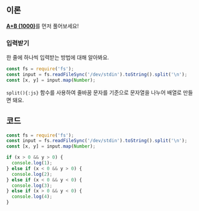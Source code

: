## 이론

[**A+B (1000)**](../1000/js)를 먼저 풀어보세요!

### 입력받기

한 줄에 하나씩 입력받는 방법에 대해 알아봐요.

```js {2-3}
const fs = require('fs');
const input = fs.readFileSync('/dev/stdin').toString().split('\n');
const [x, y] = input.map(Number);
```

`split(){:js}` 함수를 사용하여 줄바꿈 문자를 기준으로 문자열을 나누어 배열로 만들면 돼요.

## 코드

```js
const fs = require('fs');
const input = fs.readFileSync('/dev/stdin').toString().split('\n');
const [x, y] = input.map(Number);

if (x > 0 && y > 0) {
  console.log(1);
} else if (x < 0 && y > 0) {
  console.log(2);
} else if (x < 0 && y < 0) {
  console.log(3);
} else if (x > 0 && y < 0) {
  console.log(4);
}
```
